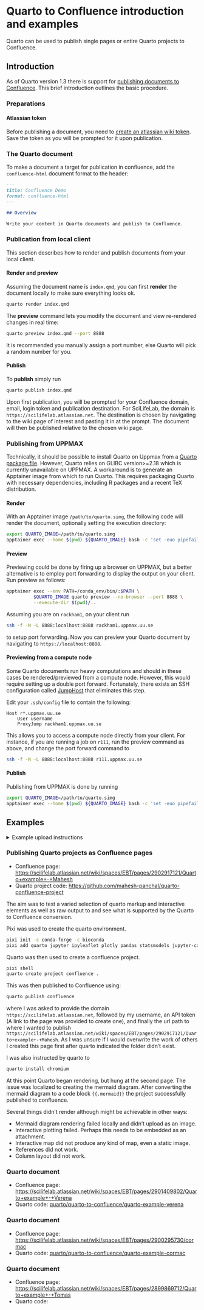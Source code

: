 # Quarto to Confluence introduction and examples

Quarto can be used to publish single pages or entire Quarto projects to Confluence.

## Introduction

As of Quarto version 1.3 there is support for [publishing documents to
Confluence](https://quarto.org/docs/publishing/confluence.html). This
brief introduction outlines the basic procedure.

### Preparations

#### Atlassian token

Before publishing a document, you need to [create an atlassian wiki
token](https://id.atlassian.com/manage-profile/security/api-tokens).
Save the token as you will be prompted for it upon publication.

### The Quarto document

To make a document a target for publication in confluence, add
the `confluence-html` document format to the header:

```.markdown
---
title: Confluence Demo
format: confluence-html
---

## Overview

Write your content in Quarto documents and publish to Confluence.

```

### Publication from local client

This section describes how to render and publish documents from your
local client.

#### Render and preview

Assuming the document name is `index.qmd`, you can first **render**
the document locally to make sure everything looks ok.

```.bash
quarto render index.qmd
```

The **preview** command lets you modify the document and view
re-rendered changes in real time:

```.bash
quarto preview index.qmd --port 8888
```

It is recommended you manually assign a port number, else Quarto will
pick a random number for you.

#### Publish

To **publish** simply run

```.bash
quarto publish index.qmd
```

Upon first publication, you will be prompted for your Confluence
domain, email, login token and publication destination. For
SciLifeLab, the domain is `https://scilifelab.atlassian.net`. The
destination is chosen by navigating to the wiki page of interest and
pasting it in at the prompt. The document will then be published
relative to the chosen wiki page.

### Publishing from UPPMAX

Technically, it should be possible to install Quarto on Uppmax from a
[Quarto package file](https://quarto.org/docs/download/). However,
Quarto relies on GLIBC version>=2.18 which is currently unavailable on
UPPMAX. A workaround is to generate an Apptainer image from which to
run Quarto. This requires packaging Quarto with necessary
dependencies, including R packages and a recent TeX distribution.

#### Render

With an Apptainer image `/path/to/quarto.simg`, the following code
will render the document, optionally setting the execution directory:

```.bash
export QUARTO_IMAGE=/path/to/quarto.simg
apptainer exec --home $(pwd) ${QUARTO_IMAGE} bash -c 'set -euo pipefail;  quarto render index.qmd --execute-dir $(pwd)'
```

#### Preview

Previewing could be done by firing up a browser on UPPMAX, but a
better alternative is to employ port forwarding to display the output
on your client. Run preview as follows:

```.bash
apptainer exec --env PATH=/conda_env/bin/:$PATH \
          $QUARTO_IMAGE quarto preview --no-browser --port 8888 \
          --execute-dir $(pwd)/..
```

Assuming you are on `rackham1`, on your client run

```.bash
ssh -f -N -L 8888:localhost:8888 rackham1.uppmax.uu.se
```

to setup port forwarding. Now you can preview your Quarto document by
navigating to `https://localhost:8888`.

#### Previewing from a compute node

Some Quarto documents run heavy computations and should in these cases
be rendered/previewed from a compute node. However, this would require
setting up a double port forward. Fortunately, there exists an SSH
configuration called
[JumpHost](https://en.wikibooks.org/wiki/OpenSSH/Cookbook/Proxies_and_Jump_Hosts)
that eliminates this step.

Edit your `.ssh/config` file to contain the following:

```.ssh-config
Host r*.uppmax.uu.se
    User username
    ProxyJump rackham1.uppmax.uu.se
```

This allows you to access a compute node directly from your client.
For instance, if you are running a job on `r111`, run the preview command as above, and change the port forward command to 

```.bash
ssh -f -N -L 8888:localhost:8888 r111.uppmax.uu.se
```

#### Publish

Publishing from UPPMAX is done by running

```.bash
export QUARTO_IMAGE=/path/to/quarto.simg
apptainer exec --home $(pwd) ${QUARTO_IMAGE} bash -c 'set -euo pipefail;  quarto publish index.qmd --execute-dir $(pwd)'
```

## Examples

<details>
<summary>Example upload instructions</summary>

Use this link when asked where to put you page:
https://scilifelab.atlassian.net/wiki/spaces/EBT/pages/2899836938/Quarto+examples

Give the page a name on this format with your name to make it unique: "Quarto_example-Tomas"

</details>

### Publishing Quarto projects as Confluence pages

- Confluence page: [https://scilifelab.atlassian.net/wiki/spaces/EBT/pages/2902917121/Quarto+example+-+Mahesh](https://scilifelab.atlassian.net/wiki/spaces/EBT/pages/2902917121/Quarto+example+-+Mahesh)
- Quarto project code: [https://github.com/mahesh-panchal/quarto-confluence-project](https://github.com/mahesh-panchal/quarto-confluence-project)

The aim was to test a varied selection of quarto markup and interactive elements as well as raw output to and see what is
supported by the Quarto to Confluence conversion.

Pixi was used to create the quarto environment.

```.bash
pixi init -c conda-forge -c bioconda
pixi add quarto jupyter ipyleaflet plotly pandas statsmodels jupyter-cache
```

Quarto was then used to create a confluence project.

```.bash
pixi shell
quarto create project confluence .
```

This was then published to Confluence using:

```.bash
quarto publish confluence
```

where I was asked to provide the domain `https://scilifelab.atlassian.net`, followed by
my username, an API token (A link to the page was provided to create one), and finally
the url path to where I wanted to publish `https://scilifelab.atlassian.net/wiki/spaces/EBT/pages/2902917121/Quarto+example+-+Mahesh`.
As I was unsure if I would overwrite the work of others I created this page first after 
quarto indicated the folder didn't exist.

I was also instructed by quarto to 
```.bash
quarto install chromium
```

At this point Quarto began rendering, but hung at the second page. The issue 
was localized to creating the mermaid diagram. After converting the
mermaid diagram to a code block `{{.mermaid}}` the project successfully published 
to confluence.

Several things didn't render although might be achievable in other ways:

- Mermaid diagram rendering failed locally and didn't upload as an image.
- Interactive plotting failed. Perhaps this needs to be embedded as an attachment.
- Interactive map did not produce any kind of map, even a static image.
- References did not work.
- Column layout did not work.

### Quarto document 

- Confluence page: [https://scilifelab.atlassian.net/wiki/spaces/EBT/pages/2901409802/Quarto+example+-+Verena](https://scilifelab.atlassian.net/wiki/spaces/EBT/pages/2901409802/Quarto+example+-+Verena)
- Quarto code: [quarto/quarto-to-confluence/quarto-example-verena](https://github.com/NBISweden/Training-Tech-shorts/quarto/quarto-to-confluence/quarto-example-verena)

### Quarto document 

- Confluence page: [https://scilifelab.atlassian.net/wiki/spaces/EBT/pages/2900295730/cormac](https://scilifelab.atlassian.net/wiki/spaces/EBT/pages/2900295730/cormac)
- Quarto code: [quarto/quarto-to-confluence/quarto-example-cormac](https://github.com/NBISweden/Training-Tech-shorts/quarto/quarto-to-confluence/quarto-example-cormac)

### Quarto document  

- Confluence page: [https://scilifelab.atlassian.net/wiki/spaces/EBT/pages/2899869712/Quarto+example+-+Tomas](https://scilifelab.atlassian.net/wiki/spaces/EBT/pages/2899869712/Quarto+example+-+Tomas)
- Quarto code:
